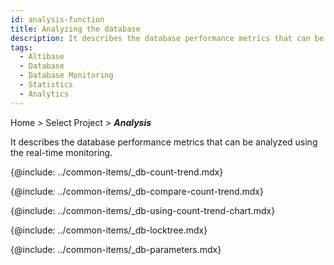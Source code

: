 ```yaml
---
id: analysis-function
title: Analyzing the database
description: It describes the database performance metrics that can be analyzed using the real-time monitoring.
tags:
  - Altibase
  - Database
  - Database Monitoring
  - Statistics
  - Analytics
---
```


Home > Select Project > **_Analysis_**

It describes the database performance metrics that can be analyzed using the real-time monitoring.

{@include: ../common-items/_db-count-trend.mdx} 

{@include: ../common-items/_db-compare-count-trend.mdx}

{@include: ../common-items/_db-using-count-trend-chart.mdx}

{@include: ../common-items/_db-locktree.mdx}

<!-- mysql, mriadb 지원 -->

<!-- {@include: ../common-items/_db-deadlock.mdx}-->

<!-- oracle, tibero -->

<!-- {@include: ../common-items/_db-parallel-query-tree.mdx} -->

{@include: ../common-items/_db-parameters.mdx} 

